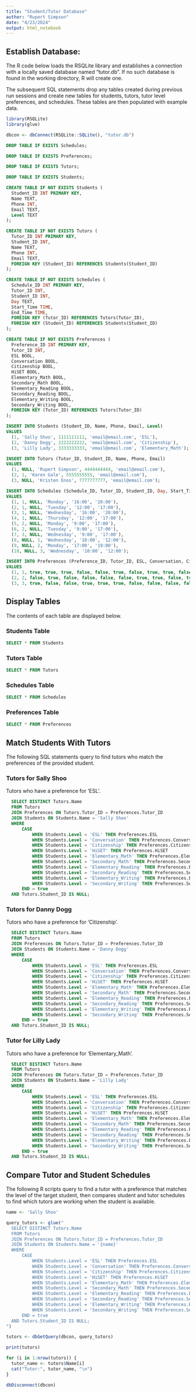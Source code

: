 ```yaml
---
title: "Student/Tutor Database"
author: "Rupert Simpson"
date: "4/23/2024"
output: html_notebook
---
```


## Establish Database:
The R code below loads the RSQLite library and establishes a connection with a locally saved database named "tutor.db". If no such database is found in the working directory, R will create one.

The subsequent SQL statements drop any tables created during previous run sessions and create new tables for students, tutors, tutor level preferences, and schedules. These tables are then populated with example data.

```r
library(RSQLite)
library(glue)

dbcon <- dbConnect(RSQLite::SQLite(), "tutor.db")
```

```sql
DROP TABLE IF EXISTS Schedules;
```

```sql
DROP TABLE IF EXISTS Preferences;
```

```sql
DROP TABLE IF EXISTS Tutors;
```

```sql
DROP TABLE IF EXISTS Students;
```

```sql
CREATE TABLE IF NOT EXISTS Students (
  Student_ID INT PRIMARY KEY,
  Name TEXT,
  Phone INT,
  Email TEXT,
  Level TEXT
);
```

```sql
CREATE TABLE IF NOT EXISTS Tutors (
  Tutor_ID INT PRIMARY KEY,
  Student_ID INT,
  Name TEXT,
  Phone INT,
  Email TEXT,
  FOREIGN KEY (Student_ID) REFERENCES Students(Student_ID)
);
```

```sql
CREATE TABLE IF NOT EXISTS Schedules (
  Schedule_ID INT PRIMARY KEY,
  Tutor_ID INT,
  Student_ID INT,
  Day TEXT,
  Start_Time TIME,
  End_Time TIME,
  FOREIGN KEY (Tutor_ID) REFERENCES Tutors(Tutor_ID),
  FOREIGN KEY (Student_ID) REFERENCES Students(Student_ID)
);
```

```sql
CREATE TABLE IF NOT EXISTS Preferences (
  Preference_ID INT PRIMARY KEY,
  Tutor_ID INT,
  ESL BOOL,
  Conversation BOOL,
  Citizenship BOOL,
  HiSET BOOL,
  Elementary_Math BOOL,
  Secondary_Math BOOL,
  Elementary_Reading BOOL,
  Secondary_Reading BOOL,
  Elementary_Writing BOOL,
  Secondary_Writing BOOL,
  FOREIGN KEY (Tutor_ID) REFERENCES Tutors(Tutor_ID)
);
```

```sql
INSERT INTO Students (Student_ID, Name, Phone, Email, Level)
VALUES
  (1, 'Sally Shoo', 1111111111, 'email@email.com', 'ESL'),
  (2, 'Danny Dogg', 2222222222, 'email@email.com', 'Citizenship'),
  (3, 'Lilly Lady', 3333333333, 'email@email.com', 'Elementary_Math');
```

```sql
INSERT INTO Tutors (Tutor_ID, Student_ID, Name, Phone, Email)
VALUES
  (1, NULL, 'Rupert Simpson', 4444444444, 'email@email.com'),
  (2, 1, 'Karen Gale', 5555555555, 'email@email.com'),
  (3, NULL, 'Kristen Enos', 7777777777, 'email@email.com');
```

```sql
INSERT INTO Schedules (Schedule_ID, Tutor_ID, Student_ID, Day, Start_Time, End_Time)
VALUES
  (1, 1, NULL, 'Monday', '16:00', '20:00'),
  (2, 1, NULL, 'Tuesday', '12:00', '17:00'),
  (3, 1, NULL, 'Wednesday', '16:00', '20:00'),
  (4, 1, NULL, 'Thursday', '12:00', '17:00'),
  (5, 2, NULL, 'Monday', '9:00', '17:00'),
  (6, 2, NULL, 'Tuesday', '9:00', '17:00'),
  (7, 3, NULL, 'Wednesday', '9:00', '17:00'),
  (8, NULL, 1, 'Wednesday', '10:00', '12:00'),
  (9, NULL, 2, 'Monday', '17:00', '19:00'),
  (10, NULL, 3, 'Wednesday', '10:00', '12:00');
```

```sql
INSERT INTO Preferences (Preference_ID, Tutor_ID, ESL, Conversation, Citizenship, HiSET, Elementary_Math, Secondary_Math, Elementary_Reading, Secondary_Reading, Elementary_Writing, Secondary_Writing)
VALUES
  (1, 1, true, true, true, false, false, true, false, true, true, false),
  (2, 2, false, true, false, false, false, false, true, true, false, true),
  (3, 3, true, false, false, true, true, true, false, false, false, false);
```

## Display Tables
The contents of each table are displayed below. 

### Students Table

```sql
SELECT * FROM Students
```

### Tutors Table

```sql
SELECT * FROM Tutors
```

### Schedules Table

```sql
SELECT * FROM Schedules
```

### Preferences Table

```sql
SELECT * FROM Preferences
```

## Match Students With Tutors
The following SQL statements query to find tutors who match the preferences of the provided student.

### Tutors for Sally Shoo
Tutors who have a preference for 'ESL'.

```sql
  SELECT DISTINCT Tutors.Name
  FROM Tutors
  JOIN Preferences ON Tutors.Tutor_ID = Preferences.Tutor_ID
  JOIN Students ON Students.Name = 'Sally Shoo'
  WHERE
      CASE 
          WHEN Students.Level = 'ESL' THEN Preferences.ESL
          WHEN Students.Level = 'Conversation' THEN Preferences.Conversation
          WHEN Students.Level = 'Citizenship' THEN Preferences.Citizenship
          WHEN Students.Level = 'HiSET' THEN Preferences.HiSET
          WHEN Students.Level = 'Elementary_Math' THEN Preferences.Elementary_Math
          WHEN Students.Level = 'Secondary_Math' THEN Preferences.Secondary_Math
          WHEN Students.Level = 'Elementary_Reading' THEN Preferences.Elementary_Reading
          WHEN Students.Level = 'Secondary_Reading' THEN Preferences.Secondary_Reading
          WHEN Students.Level = 'Elementary_Writing' THEN Preferences.Elementary_Writing
          WHEN Students.Level = 'Secondary_Writing' THEN Preferences.Secondary_Writing
      END = true
  AND Tutors.Student_ID IS NULL;
```

### Tutors for Danny Dogg
Tutors who have a preference for 'Citizenship'.

```sql
  SELECT DISTINCT Tutors.Name
  FROM Tutors
  JOIN Preferences ON Tutors.Tutor_ID = Preferences.Tutor_ID
  JOIN Students ON Students.Name = 'Danny Dogg'
  WHERE
      CASE 
          WHEN Students.Level = 'ESL' THEN Preferences.ESL
          WHEN Students.Level = 'Conversation' THEN Preferences.Conversation
          WHEN Students.Level = 'Citizenship' THEN Preferences.Citizenship
          WHEN Students.Level = 'HiSET' THEN Preferences.HiSET
          WHEN Students.Level = 'Elementary_Math' THEN Preferences.Elementary_Math
          WHEN Students.Level = 'Secondary_Math' THEN Preferences.Secondary_Math
          WHEN Students.Level = 'Elementary_Reading' THEN Preferences.Elementary_Reading
          WHEN Students.Level = 'Secondary_Reading' THEN Preferences.Secondary_Reading
          WHEN Students.Level = 'Elementary_Writing' THEN Preferences.Elementary_Writing
          WHEN Students.Level = 'Secondary_Writing' THEN Preferences.Secondary_Writing
      END = true
  AND Tutors.Student_ID IS NULL;
```

### Tutor for Lilly Lady
Tutors who have a preference for 'Elementary_Math'.

```sql
  SELECT DISTINCT Tutors.Name
  FROM Tutors
  JOIN Preferences ON Tutors.Tutor_ID = Preferences.Tutor_ID
  JOIN Students ON Students.Name = 'Lilly Lady'
  WHERE
      CASE 
          WHEN Students.Level = 'ESL' THEN Preferences.ESL
          WHEN Students.Level = 'Conversation' THEN Preferences.Conversation
          WHEN Students.Level = 'Citizenship' THEN Preferences.Citizenship
          WHEN Students.Level = 'HiSET' THEN Preferences.HiSET
          WHEN Students.Level = 'Elementary_Math' THEN Preferences.Elementary_Math
          WHEN Students.Level = 'Secondary_Math' THEN Preferences.Secondary_Math
          WHEN Students.Level = 'Elementary_Reading' THEN Preferences.Elementary_Reading
          WHEN Students.Level = 'Secondary_Reading' THEN Preferences.Secondary_Reading
          WHEN Students.Level = 'Elementary_Writing' THEN Preferences.Elementary_Writing
          WHEN Students.Level = 'Secondary_Writing' THEN Preferences.Secondary_Writing
      END = true
  AND Tutors.Student_ID IS NULL;
```

## Compare Tutor and Student Schedules
The following R scripts query to find a tutor with a preference that matches the level of the target student, then compares student and tutor schedules to find which tutors are working when the student is available.

```r
name <- 'Sally Shoo'

query_tutors <- glue("
  SELECT DISTINCT Tutors.Name
  FROM Tutors
  JOIN Preferences ON Tutors.Tutor_ID = Preferences.Tutor_ID
  JOIN Students ON Students.Name = '{name}'
  WHERE 
      CASE 
          WHEN Students.Level = 'ESL' THEN Preferences.ESL
          WHEN Students.Level = 'Conversation' THEN Preferences.Conversation
          WHEN Students.Level = 'Citizenship' THEN Preferences.Citizenship
          WHEN Students.Level = 'HiSET' THEN Preferences.HiSET
          WHEN Students.Level = 'Elementary_Math' THEN Preferences.Elementary_Math
          WHEN Students.Level = 'Secondary_Math' THEN Preferences.Secondary_Math
          WHEN Students.Level = 'Elementary_Reading' THEN Preferences.Elementary_Reading
          WHEN Students.Level = 'Secondary_Reading' THEN Preferences.Secondary_Reading
          WHEN Students.Level = 'Elementary_Writing' THEN Preferences.Elementary_Writing
          WHEN Students.Level = 'Secondary_Writing' THEN Preferences.Secondary_Writing
      END = true
  AND Tutors.Student_ID IS NULL;
")

tutors <- dbGetQuery(dbcon, query_tutors)

print(tutors)

for (i in 1:nrow(tutors)) {
  tutor_name <- tutors$Name[i]
  cat("Tutor:", tutor_name, "\n")
}
```

```r
dbDisconnect(dbcon)
```